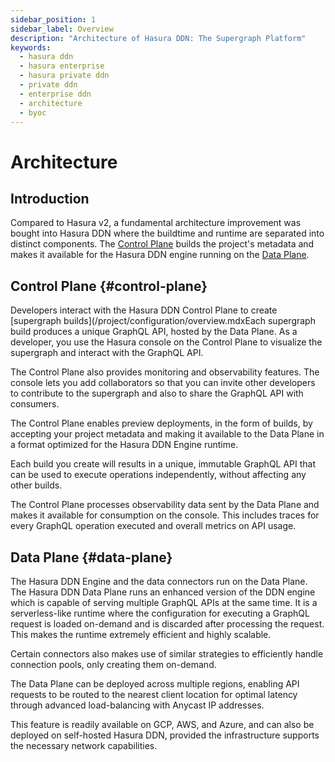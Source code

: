 ```yaml
---
sidebar_position: 1
sidebar_label: Overview
description: "Architecture of Hasura DDN: The Supergraph Platform"
keywords:
  - hasura ddn
  - hasura enterprise
  - hasura private ddn
  - private ddn
  - enterprise ddn
  - architecture
  - byoc
---
```



# Architecture

## Introduction

Compared to Hasura v2, a fundamental architecture improvement was bought into Hasura DDN where the buildtime and runtime
are separated into distinct components. The [Control Plane](#control-plane) builds the project's metadata and makes it
available for the Hasura DDN engine running on the [Data Plane](#data-plane).

<Thumbnail src="/img/deployment/control_plane.png" alt="control plane" />

## Control Plane {#control-plane}

Developers interact with the Hasura DDN Control Plane to create [supergraph
builds](/project/configuration/overview.mdxEach supergraph build produces a unique GraphQL API, hosted by the Data
Plane. As a developer, you use the Hasura console on the Control Plane to visualize the supergraph and interact with the
GraphQL API.

The Control Plane also provides monitoring and observability features. The console lets you add collaborators so that
you can invite other developers to contribute to the supergraph and also to share the GraphQL API with consumers.

The Control Plane enables preview deployments, in the form of builds, by accepting your project metadata and making it
available to the Data Plane in a format optimized for the Hasura DDN Engine runtime.

Each build you create will results in a unique, immutable GraphQL API that can be used to execute operations
independently, without affecting any other builds.

The Control Plane processes observability data sent by the Data Plane and makes it available for consumption on the
console. This includes traces for every GraphQL operation executed and overall metrics on API usage.

## Data Plane {#data-plane}

The Hasura DDN Engine and the data connectors run on the Data Plane. The Hasura DDN Data Plane runs an enhanced version
of the DDN engine which is capable of serving multiple GraphQL APIs at the same time. It is a serverless-like runtime
where the configuration for executing a GraphQL request is loaded on-demand and is discarded after processing the
request. This makes the runtime extremely efficient and highly scalable.

Certain connectors also makes use of similar strategies to efficiently handle connection pools, only creating them
on-demand.

The Data Plane can be deployed across multiple regions, enabling API requests to be routed to the nearest client
location for optimal latency through advanced load-balancing with Anycast IP addresses.

This feature is readily available on GCP, AWS, and Azure, and can also be deployed on self-hosted Hasura DDN, provided
the infrastructure supports the necessary network capabilities.

